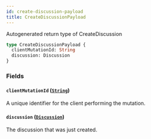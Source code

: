 ```yaml
---
id: create-discussion-payload
title: CreateDiscussionPayload
---
```


Autogenerated return type of CreateDiscussion

```graphql
type CreateDiscussionPayload {
  clientMutationId: String
  discussion: Discussion
}
```

### Fields

#### `clientMutationId` ([`String`](/docs/api/scalars/string))

A unique identifier for the client performing the mutation.

#### `discussion` ([`Discussion`](/docs/api/objects/discussion))

The discussion that was just created.
